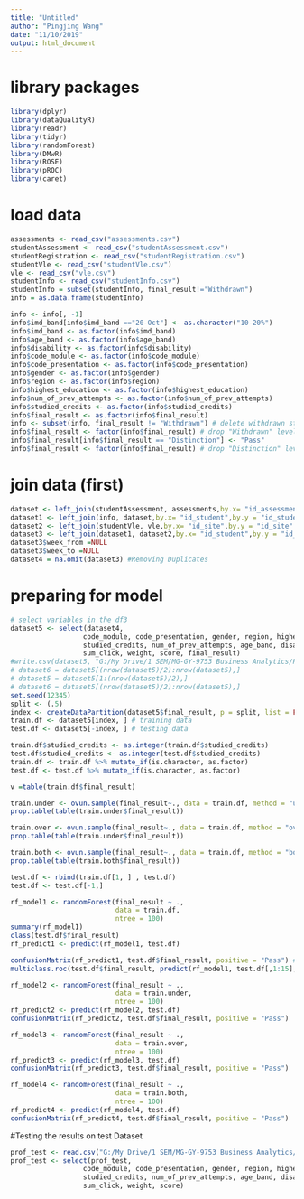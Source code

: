 ---
title: "Untitled"
author: "Pingjing Wang"
date: "11/10/2019"
output: html_document
---

# library packages
```{r}
library(dplyr)
library(dataQualityR)
library(readr)
library(tidyr)
library(randomForest)
library(DMwR)
library(ROSE)
library(pROC)
library(caret)
```

# load data
```{r}
assessments <- read_csv("assessments.csv")
studentAssessment <- read_csv("studentAssessment.csv")
studentRegistration <- read_csv("studentRegistration.csv")
studentVle <- read_csv("studentVle.csv")
vle <- read_csv("vle.csv")
studentInfo <- read_csv("studentInfo.csv")
studentInfo = subset(studentInfo, final_result!="Withdrawn")
info = as.data.frame(studentInfo)
```

```{r}
info <- info[, -1]
info$imd_band[info$imd_band =="20-Oct"] <- as.character("10-20%")
info$imd_band <- as.factor(info$imd_band)
info$age_band <- as.factor(info$age_band)
info$disability <- as.factor(info$disability)
info$code_module <- as.factor(info$code_module)
info$code_presentation <- as.factor(info$code_presentation)
info$gender <- as.factor(info$gender)
info$region <- as.factor(info$region)
info$highest_education <- as.factor(info$highest_education)
info$num_of_prev_attempts <- as.factor(info$num_of_prev_attempts)
info$studied_credits <- as.factor(info$studied_credits)
info$final_result <- as.factor(info$final_result)
info <- subset(info, final_result != "Withdrawn") # delete withdrawn student
info$final_result <- factor(info$final_result) # drop "Withdrawn" level
info$final_result[info$final_result == "Distinction"] <- "Pass"
info$final_result <- factor(info$final_result) # drop "Distinction" level
```
# join data (first)
```{r}
dataset <- left_join(studentAssessment, assessments,by.x= "id_assessment",by.y = "id_assessment" )
dataset1 <- left_join(info, dataset,by.x= "id_student",by.y = "id_student" )
dataset2 <- left_join(studentVle, vle,by.x= "id_site",by.y = "id_site" )
dataset3 <- left_join(dataset1, dataset2,by.x= "id_student",by.y = "id_student" )
dataset3$week_from =NULL
dataset3$week_to =NULL
dataset4 = na.omit(dataset3) #Removing Duplicates

```


# preparing for model
```{r}
# select variables in the df3
dataset5 <- select(dataset4, 
                  code_module, code_presentation, gender, region, highest_education, imd_band,
                  studied_credits, num_of_prev_attempts, age_band, disability, assessment_type,activity_type,
                  sum_click, weight, score, final_result)
#write.csv(dataset5, "G:/My Drive/1 SEM/MG-GY-9753 Business Analytics/Project_2/dataset5.csv")
# dataset6 = dataset5[(nrow(dataset5)/2):nrow(dataset5),]
# dataset5 = dataset5[1:(nrow(dataset5)/2),]
# dataset6 = dataset5[(nrow(dataset5)/2):nrow(dataset5),]
set.seed(12345)
split <- (.5)
index <- createDataPartition(dataset5$final_result, p = split, list = FALSE)
train.df <- dataset5[index, ] # training data
test.df <- dataset5[-index, ] # testing data

train.df$studied_credits <- as.integer(train.df$studied_credits)
test.df$studied_credits <- as.integer(test.df$studied_credits)
train.df <- train.df %>% mutate_if(is.character, as.factor)
test.df <- test.df %>% mutate_if(is.character, as.factor)

v =table(train.df$final_result)

train.under <- ovun.sample(final_result~., data = train.df, method = "under", N = v[1]*2)$data
prop.table(table(train.under$final_result))

train.over <- ovun.sample(final_result~., data = train.df, method = "over", N = v[2]*2)$data
prop.table(table(train.under$final_result))

train.both <- ovun.sample(final_result~., data = train.df, method = "both", N = v[2]*2)$data
prop.table(table(train.both$final_result))
```

```{r}
test.df <- rbind(train.df[1, ] , test.df)
test.df <- test.df[-1,]

rf_model1 <- randomForest(final_result ~ .,
                          data = train.df, 
                          ntree = 100)
summary(rf_model1)
class(test.df$final_result)
rf_predict1 <- predict(rf_model1, test.df)

confusionMatrix(rf_predict1, test.df$final_result, positive = "Pass") #80/20 SPlit
multiclass.roc(test.df$final_result, predict(rf_model1, test.df[,1:15], type= "prob", percent=FALSE))
```

```{r}
rf_model2 <- randomForest(final_result ~ .,
                          data = train.under, 
                          ntree = 100)
rf_predict2 <- predict(rf_model2, test.df)
confusionMatrix(rf_predict2, test.df$final_result, positive = "Pass")

rf_model3 <- randomForest(final_result ~ .,
                          data = train.over, 
                          ntree = 100)
rf_predict3 <- predict(rf_model3, test.df)
confusionMatrix(rf_predict3, test.df$final_result, positive = "Pass")

rf_model4 <- randomForest(final_result ~ .,
                          data = train.both, 
                          ntree = 100)
rf_predict4 <- predict(rf_model4, test.df)
confusionMatrix(rf_predict4, test.df$final_result, positive = "Pass")

```
#Testing the results on test Dataset
```{r}
prof_test <- read.csv("G:/My Drive/1 SEM/MG-GY-9753 Business Analytics/Project_2/StudentTestFiles_tobeScored.csv")
prof_test <- select(prof_test, 
                  code_module, code_presentation, gender, region, highest_education, imd_band,
                  studied_credits, num_of_prev_attempts, age_band, disability, assessment_type,activity_type,
                  sum_click, weight, score)




```



